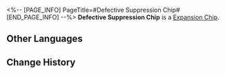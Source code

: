 <%-- [PAGE_INFO]
PageTitle=#Defective Suppression Chip#
[END_PAGE_INFO] --%>
{{Item Infobox
|id          = 250202
|image       = Item Defective Suppression Chip.png
|type        = Expansion Chip
|invCategory = 
|rarity      = 4
|effect      = When an enemy is defeated, all other enemies' actions are greatly delayed.
|description = A game item in Aetherium Wars. Aether Spirits will gain a special enhanced ability after equipping it.
}}
'''Defective Suppression Chip''' is a [[Expansion Chip]].

==Other Languages==
{{Other Languages
|en   = Defective Suppression Chip
|zhs  = 损耗压制芯片
|zht  = 損耗壓制晶片
|ja   = チップ「損耗抑制」
|ko   = 소모 억제 칩
|es   = Chip de supresión defectuoso
|fr   = Puce de suppression progressive
|ru   = Неисправный чип подавления
|th   = ชิประงับการสูญเสีย
|vi   = Chip Áp Chế Tổn Thất
|de   = Chip: Defektunterdrückung
|id   = Defective Suppression Chip
|pt   = Chip de Supressão Defeituoso
}}

==Change History==
{{Change History|1.4}}